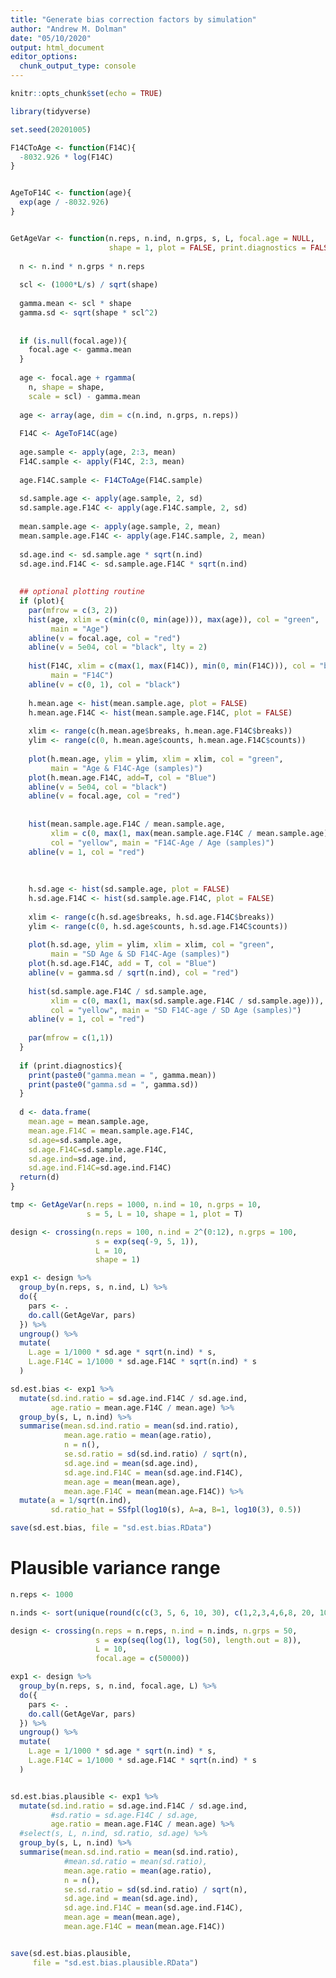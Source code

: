 ---
title: "Generate bias correction factors by simulation"
author: "Andrew M. Dolman"
date: "05/10/2020"
output: html_document
editor_options: 
  chunk_output_type: console
---

```{r setup, include=FALSE}
knitr::opts_chunk$set(echo = TRUE)

library(tidyverse)

set.seed(20201005)
```


```{r custom-functions}
F14CToAge <- function(F14C){
  -8032.926 * log(F14C)
}


AgeToF14C <- function(age){
  exp(age / -8032.926)
}


GetAgeVar <- function(n.reps, n.ind, n.grps, s, L, focal.age = NULL,
                      shape = 1, plot = FALSE, print.diagnostics = FALSE){
  
  n <- n.ind * n.grps * n.reps
  
  scl <- (1000*L/s) / sqrt(shape)
  
  gamma.mean <- scl * shape
  gamma.sd <- sqrt(shape * scl^2)
  
  
  if (is.null(focal.age)){
    focal.age <- gamma.mean
  }
  
  age <- focal.age + rgamma(
    n, shape = shape,
    scale = scl) - gamma.mean
  
  age <- array(age, dim = c(n.ind, n.grps, n.reps))
  
  F14C <- AgeToF14C(age)
  
  age.sample <- apply(age, 2:3, mean)
  F14C.sample <- apply(F14C, 2:3, mean)
  
  age.F14C.sample <- F14CToAge(F14C.sample)
  
  sd.sample.age <- apply(age.sample, 2, sd)
  sd.sample.age.F14C <- apply(age.F14C.sample, 2, sd)
  
  mean.sample.age <- apply(age.sample, 2, mean)
  mean.sample.age.F14C <- apply(age.F14C.sample, 2, mean)
  
  sd.age.ind <- sd.sample.age * sqrt(n.ind)
  sd.age.ind.F14C <- sd.sample.age.F14C * sqrt(n.ind)
  
  
  ## optional plotting routine
  if (plot){
    par(mfrow = c(3, 2))
    hist(age, xlim = c(min(c(0, min(age))), max(age)), col = "green", 
         main = "Age")
    abline(v = focal.age, col = "red")
    abline(v = 5e04, col = "black", lty = 2)
    
    hist(F14C, xlim = c(max(1, max(F14C)), min(0, min(F14C))), col = "blue",
         main = "F14C")
    abline(v = c(0, 1), col = "black")
    
    h.mean.age <- hist(mean.sample.age, plot = FALSE)
    h.mean.age.F14C <- hist(mean.sample.age.F14C, plot = FALSE)
    
    xlim <- range(c(h.mean.age$breaks, h.mean.age.F14C$breaks))
    ylim <- range(c(0, h.mean.age$counts, h.mean.age.F14C$counts))
    
    plot(h.mean.age, ylim = ylim, xlim = xlim, col = "green",
         main = "Age & F14C-Age (samples)")
    plot(h.mean.age.F14C, add=T, col = "Blue")
    abline(v = 5e04, col = "black")
    abline(v = focal.age, col = "red")
    
    
    hist(mean.sample.age.F14C / mean.sample.age,
         xlim = c(0, max(1, max(mean.sample.age.F14C / mean.sample.age))),
         col = "yellow", main = "F14C-Age / Age (samples)")
    abline(v = 1, col = "red")
    
    
    
    h.sd.age <- hist(sd.sample.age, plot = FALSE)
    h.sd.age.F14C <- hist(sd.sample.age.F14C, plot = FALSE)
    
    xlim <- range(c(h.sd.age$breaks, h.sd.age.F14C$breaks))
    ylim <- range(c(0, h.sd.age$counts, h.sd.age.F14C$counts))
    
    plot(h.sd.age, ylim = ylim, xlim = xlim, col = "green",
         main = "SD Age & SD F14C-Age (samples)")
    plot(h.sd.age.F14C, add = T, col = "Blue")
    abline(v = gamma.sd / sqrt(n.ind), col = "red")
    
    hist(sd.sample.age.F14C / sd.sample.age,
         xlim = c(0, max(1, max(sd.sample.age.F14C / sd.sample.age))),
         col = "yellow", main = "SD F14C-age / SD Age (samples)")
    abline(v = 1, col = "red")
    
    par(mfrow = c(1,1))
  }
  
  if (print.diagnostics){
    print(paste0("gamma.mean = ", gamma.mean))
    print(paste0("gamma.sd = ", gamma.sd))
  }
  
  d <- data.frame(
    mean.age = mean.sample.age,
    mean.age.F14C = mean.sample.age.F14C,
    sd.age=sd.sample.age,
    sd.age.F14C=sd.sample.age.F14C,
    sd.age.ind=sd.age.ind,
    sd.age.ind.F14C=sd.age.ind.F14C)
  return(d)
}
```

```{r example, fig.height=7, fig.width=5}
tmp <- GetAgeVar(n.reps = 1000, n.ind = 10, n.grps = 10,
                 s = 5, L = 10, shape = 1, plot = T)
```

```{r sim1}
design <- crossing(n.reps = 100, n.ind = 2^(0:12), n.grps = 100,
                   s = exp(seq(-9, 5, 1)),
                   L = 10,
                   shape = 1)

exp1 <- design %>%
  group_by(n.reps, s, n.ind, L) %>%
  do({
    pars <- .
    do.call(GetAgeVar, pars)
  }) %>%
  ungroup() %>%
  mutate(
    L.age = 1/1000 * sd.age * sqrt(n.ind) * s,
    L.age.F14C = 1/1000 * sd.age.F14C * sqrt(n.ind) * s
  )

sd.est.bias <- exp1 %>%
  mutate(sd.ind.ratio = sd.age.ind.F14C / sd.age.ind,
         age.ratio = mean.age.F14C / mean.age) %>%
  group_by(s, L, n.ind) %>%
  summarise(mean.sd.ind.ratio = mean(sd.ind.ratio),
            mean.age.ratio = mean(age.ratio),
            n = n(),
            se.sd.ratio = sd(sd.ind.ratio) / sqrt(n),
            sd.age.ind = mean(sd.age.ind),
            sd.age.ind.F14C = mean(sd.age.ind.F14C),
            mean.age = mean(mean.age),
            mean.age.F14C = mean(mean.age.F14C)) %>%
  mutate(a = 1/sqrt(n.ind),
         sd.ratio_hat = SSfpl(log10(s), A=a, B=1, log10(3), 0.5))

save(sd.est.bias, file = "sd.est.bias.RData")
```


# Plausible variance range 

```{r sim-plausible}
n.reps <- 1000

n.inds <- sort(unique(round(c(c(3, 5, 6, 10, 30), c(1,2,3,4,6,8, 20, 1000)))))

design <- crossing(n.reps = n.reps, n.ind = n.inds, n.grps = 50,
                   s = exp(seq(log(1), log(50), length.out = 8)),
                   L = 10,
                   focal.age = c(50000))

exp1 <- design %>%
  group_by(n.reps, s, n.ind, focal.age, L) %>%
  do({
    pars <- .
    do.call(GetAgeVar, pars)
  }) %>%
  ungroup() %>%
  mutate(
    L.age = 1/1000 * sd.age * sqrt(n.ind) * s,
    L.age.F14C = 1/1000 * sd.age.F14C * sqrt(n.ind) * s
  )


sd.est.bias.plausible <- exp1 %>%
  mutate(sd.ind.ratio = sd.age.ind.F14C / sd.age.ind,
         #sd.ratio = sd.age.F14C / sd.age,
         age.ratio = mean.age.F14C / mean.age) %>%
  #select(s, L, n.ind, sd.ratio, sd.age) %>%
  group_by(s, L, n.ind) %>%
  summarise(mean.sd.ind.ratio = mean(sd.ind.ratio),
            #mean.sd.ratio = mean(sd.ratio),
            mean.age.ratio = mean(age.ratio),
            n = n(),
            se.sd.ratio = sd(sd.ind.ratio) / sqrt(n),
            sd.age.ind = mean(sd.age.ind),
            sd.age.ind.F14C = mean(sd.age.ind.F14C),
            mean.age = mean(mean.age),
            mean.age.F14C = mean(mean.age.F14C))


save(sd.est.bias.plausible,
     file = "sd.est.bias.plausible.RData")

```
